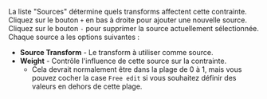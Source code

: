 La liste "Sources" détermine quels transforms affectent cette contrainte. Cliquez sur le bouton `+` en bas à droite pour ajouter une nouvelle source. Cliquez sur le bouton `-` pour supprimer la source actuellement sélectionnée. Chaque source a les options suivantes :
- **Source Transform** - Le transform à utiliser comme source.
- **Weight** - Contrôle l'influence de cette source sur la contrainte.
  - Cela devrait normalement être dans la plage de 0 à 1, mais vous pouvez cocher la case `Free edit` si vous souhaitez définir des valeurs en dehors de cette plage.